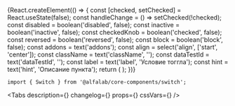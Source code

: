 



<Meta
    title='Компоненты/Switch'
    component={Switch}
/>


<!-- Canvas -->

<Story name='Switch'>
    {React.createElement(() => {
        const [checked, setChecked] = React.useState(false);
        const handleChange = () => setChecked(!checked);
        const disabled = boolean('disabled', false);
        const inactive = boolean('inactive', false);
        const checkedKnob = boolean('checked', false);
        const reversed = boolean('reversed', false);
        const block = boolean('block', false);
        const addons = text('addons');
        const align = select('align', ['start', 'center']);
        const className = text('className', '');
        const dataTestId = text('dataTestId', '');
        const label = text('label', 'Условие тоггла');
        const hint = text('hint', 'Описание пункта');
        return (
            <Switch
                disabled={disabled}
                inactive={inactive}
                checked={checked || checkedKnob}
                reversed={reversed}
                block={block}
                addons={addons}
                align={align}
                className={className}
                dataTestId={dataTestId}
                label={label}
                hint={hint}
                onChange={handleChange}
            />
        );
    })}
</Story>


<!-- Docs -->

<ComponentHeader
    name='Switch'
    version={version}
    package='@alfalab/core-components/switch'
    stage={3}
    design='https://www.figma.com/file/hqSP3L6qu8UcL3sf18Su1M/Web-Components?node-id=83%3A306'
/>

```tsx
import { Switch } from '@alfalab/core-components/switch';
```

<Tabs
    description={<Description />}
    changelog={<Changelog />}
    props={<Props of={Switch} />}
    cssVars={<CssVars css={styles} />}
/>
